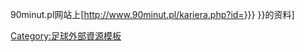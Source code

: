 90minut.pl网站上[http://www.90minut.pl/kariera.php?id={{{1|{{{id}}}}}} {{{2|{{PAGENAMEBASE}}}}}的资料]{{pl}}<noinclude>

[[Category:足球外部資源模板]]
</noinclude>